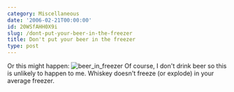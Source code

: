 ```yaml
---
category: Miscellaneous
date: '2006-02-21T00:00:00'
id: 20WSfAHH0X9i
slug: /dont-put-your-beer-in-the-freezer
title: Don't put your beer in the freezer
type: post
---
```


Or this might happen:
![beer\_in\_freezer](http://www.alanwsmith.com/blog/wp-content/uploads/2006/02/20060205_222340a.jpg "beer_in_freezer")
Of course, I don't drink beer so this is unlikely to happen to me.
Whiskey doesn't freeze (or explode) in your average freezer.